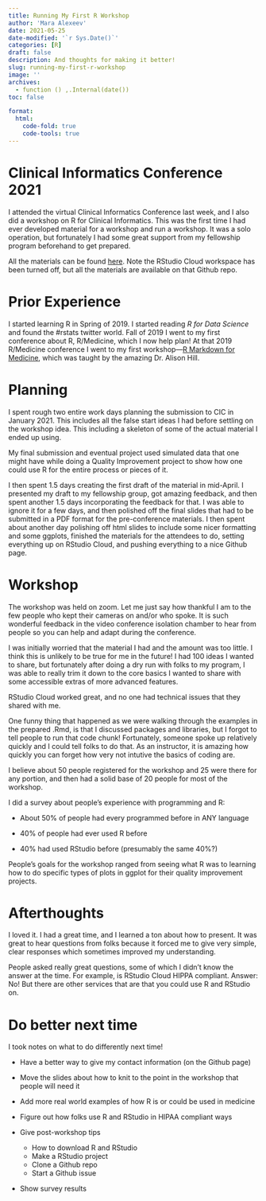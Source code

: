 ```yaml
---
title: Running My First R Workshop
author: 'Mara Alexeev'
date: 2021-05-25
date-modified: '`r Sys.Date()`'
categories: [R]
draft: false
description: And thoughts for making it better!
slug: running-my-first-r-workshop
image: ''
archives:
  - function () ,.Internal(date())
toc: false

format:
  html:
    code-fold: true
    code-tools: true
---
```


# Clinical Informatics Conference 2021

I attended the virtual Clinical Informatics Conference last week, and I also did a workshop on R for Clinical Informatics. This was the first time I had ever developed material for a workshop and run a workshop. It was a solo operation, but fortunately I had some great support from my fellowship program beforehand to get prepared. 

All the materials can be found [here](https://github.com/MaraAlexeev/R_for_Clinical_Informatics). Note the RStudio Cloud workspace has been turned off, but all the materials are available on that Github repo.

# Prior Experience

I started learning R in Spring of 2019. I started reading _R for Data Science_ and found the \#rstats twitter world. Fall of 2019 I went to my first conference about R, R/Medicine, which I now help plan! At that 2019 R/Medicine conference I went to my first workshop—[R Markdown for Medicine](https://rmd4medicine.netlify.app/), which was taught by the amazing Dr. Alison Hill.

# Planning 

I spent rough two entire work days planning the submission to CIC in January 2021. This includes all the false start ideas I had before settling on the workshop idea. This including a skeleton of some of the actual material I ended up using. 

My final submission and eventual project used simulated data that one might have while doing a Quality Improvement project to show how one could use R for the entire process or pieces of it. 

I then spent 1.5 days creating the first draft of the material in mid-April. I presented my draft to my fellowship group, got amazing feedback, and then spent another 1.5 days incorporating the feedback for that. I was able to ignore it for a few days, and then polished off the final slides that had to be submitted in a PDF format for the pre-conference materials. I then spent about another day polishing off html slides to include some nicer formatting and some ggplots, finished the materials for the attendees to do, setting everything up on RStudio Cloud, and pushing everything to a nice Github page. 

# Workshop

The workshop was held on zoom. Let me just say how thankful I am to the few people who kept their cameras on and/or who spoke. It is such wonderful feedback in the video conference isolation chamber to hear from people so you can help and adapt during the conference.

I was initially worried that the material I had and the amount was too little. I think this is unlikely to be true for me in the future! I had 100 ideas I wanted to share, but fortunately after doing a dry run with folks to my program, I was able to really trim it down to the core basics I wanted to share with some accessible extras of more advanced features. 

RStudio Cloud worked great, and no one had technical issues that they shared with me. 

One funny thing that happened as we were walking through the examples in the prepared .Rmd, is that I discussed packages and libraries, but I forgot to tell people to run that code chunk! Fortunately, someone spoke up relatively quickly and I could tell folks to do that. As an instructor, it is amazing how quickly you can forget how very not intutive the basics of coding are. 

I believe about 50 people registered for the workshop and 25 were there for any portion, and then had a solid base of 20 people for most of the workshop. 

I did a survey about people's experience with programming and R:

- About 50% of people had every programmed before in ANY language

- 40% of people had ever used R before 

- 40% had used RStudio before (presumably the same 40%?)

People's goals for the workshop ranged from seeing what R was to learning how to do specific types of plots in ggplot for their quality improvement projects. 

# Afterthoughts

I loved it. I had a great time, and I learned a ton about how to present. It was great to hear questions from folks because it forced me to give very simple, clear responses which sometimes improved my understanding. 

People asked really great questions, some of which I didn't know the answer at the time. For example, is RStudio Cloud HIPPA compliant. Answer: No! But there are other services that are that you could use R and RStudio on. 

# Do better next time

I took notes on what to do differently next time!

- Have a better way to give my contact information (on the Github page)

- Move the slides about how to knit to the point in the workshop that people will need it

- Add more real world examples of how R is or could be used in medicine

- Figure out how folks use R and RStudio in HIPAA compliant ways

- Give post-workshop tips 
  - How to download R and RStudio
  - Make a RStudio project
  - Clone a Github repo
  - Start a Github issue
  
- Show survey results 
